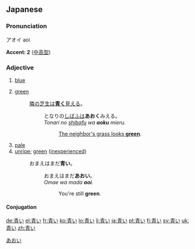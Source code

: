 ==Japanese== 
{{ja-kanjitab|青}}
===Pronunciation===
アオイ aoi

'''Accent: 2''' ([[中高型]])

===Adjective===
{{ja-adj|kk|decl=い|hira=あおい|rom=aoi}}
#[[blue]]
#{{context|of vegetation or traffic lights}} [[green]]
#: [[隣の芝生は青く見える|隣の芝生は'''青く'''見える]]。
#:: となりの[[しばふ]]は'''あおく'''みえる。
#:: ''Tonari no [[shibafu]] wa '''aoku''' mieru.''
#::: [[the grass is always greener on the other side|The neighbor's grass looks '''green''']].
#[[pale]]
#[[unripe]]; [[green]] ([[inexperienced]])
#: おまえはまだ'''青い'''。
#:: おまえはまだ'''あおい'''。
#:: ''Omae wa mada '''aoi'''.''
#::: You're still '''green'''.

====Conjugation====
{{ja-i|青|あお|ao}}

[[Category:ja:Colors|あおい]]

[[de:青い]]
[[el:青い]]
[[fr:青い]]
[[ko:青い]]
[[lo:青い]]
[[li:青い]]
[[ja:青い]]
[[pt:青い]]
[[fi:青い]]
[[sv:青い]]
[[uk:青い]]
[[zh:青い]]